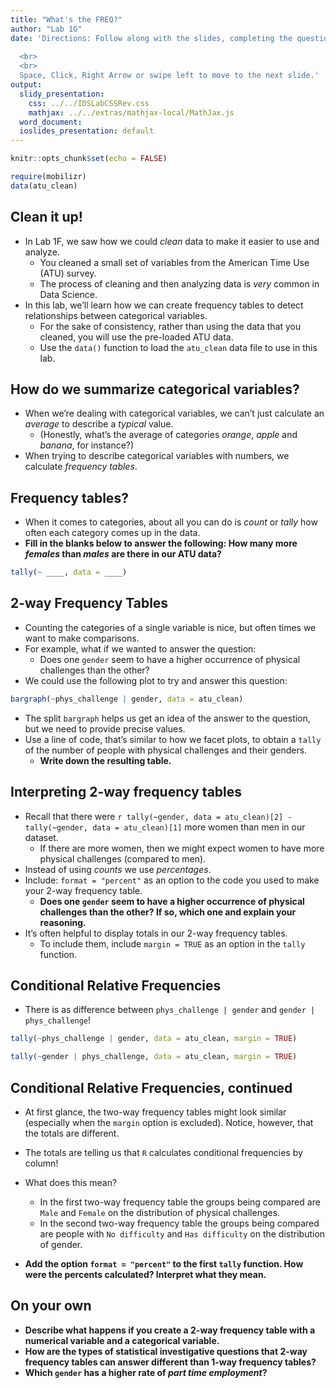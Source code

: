 ```yaml
---
title: "What's the FREQ?"
author: "Lab 1G"
date: 'Directions: Follow along with the slides, completing the questions in <font color=#25679E><b>blue</b></font> on your computer, and answering the questions in **red** in your journal.  
  
  <br>
  <br>
  Space, Click, Right Arrow or swipe left to move to the next slide.'
output:
  slidy_presentation:
    css: ../../IDSLabCSSRev.css
    mathjax: ../../extras/mathjax-local/MathJax.js
  word_document:
  ioslides_presentation: default
---
```


```r
knitr::opts_chunk$set(echo = FALSE)
```

```r
require(mobilizr)
data(atu_clean)
```

## Clean it up!

- In Lab 1F, we saw how we could _clean_ data to make it easier to use and analyze.
    - You cleaned a small set of variables from the American Time Use (ATU) survey.
    - The process of cleaning and then analyzing data is _very_ common in Data Science.
- In this lab, we'll learn how we can create frequency tables to detect relationships between categorical variables.
    - <span class="blue">For the sake of consistency, rather than using the data that you cleaned, you will use the pre-loaded ATU data.</span>
    - <span class="blue">Use the `data()` function to load the `atu_clean` data file to use in this lab.</span>



## How do we summarize categorical variables?

- When we're dealing with categorical variables, we can't just calculate an _average_ to describe a _typical_ value.
    - (Honestly, what's the average of categories _orange_, _apple_ and _banana_, for instance?)
- When trying to describe categorical variables with numbers, we calculate _frequency tables_.


## Frequency tables?

- When it comes to categories, about all you can do is _count_ or _tally_ how often each category comes up in the data.
- **Fill in the blanks below to answer the following: How many more _females_ than _males_ are there in our ATU data?**
```r
tally(~ ____, data = ____)
```


## 2-way Frequency Tables

- Counting the categories of a single variable is nice, but often times we want to make comparisons.
- For example, what if we wanted to answer the question:
  - Does one `gender` seem to have a higher occurrence of physical challenges than the other?
  
- We could use the following plot to try and answer this question:
  
```r
bargraph(~phys_challenge | gender, data = atu_clean)
```

- The split `bargraph` helps us get an idea of the answer to the question, but we need to provide precise values.
- <span class="blue">Use a line of code, that's similar to how we facet plots, to obtain a `tally` of the number of people with physical challenges and their genders.</span>
  - **Write down the resulting table.**



## Interpreting 2-way frequency tables

- Recall that  there were `r tally(~gender, data = atu_clean)[2] - tally(~gender, data = atu_clean)[1]` more women than men in our dataset.
    - If there are more women, then we might expect women to have more physical challenges (compared to men).
- Instead of using _counts_ we use _percentages_.
- <span class="blue">Include: `format = "percent"` as an option to the code you used to make your 2-way frequency table.</span> 
    - **Does one `gender` seem to have a higher occurrence of physical challenges than the other? If so, which one and explain your reasoning.**

- It's often helpful to display totals in our 2-way frequency tables.
    - To include them, include `margin = TRUE` as an option in the `tally` function.
    
## Conditional Relative Frequencies

- There is as difference between `phys_challenge | gender` and `gender | phys_challenge`! 

```r
tally(~phys_challenge | gender, data = atu_clean, margin = TRUE)
```

```r
tally(~gender | phys_challenge, data = atu_clean, margin = TRUE)
```

## Conditional Relative Frequencies, continued

- At first glance, the two-way frequency tables might look similar (especially when the `margin` option is excluded). Notice, however, that the totals are different.
- The totals are telling us that `R` calculates conditional frequencies by column!

- What does this mean?
  - In the first two-way frequency table the groups being compared are `Male` and `Female` on the distribution of physical challenges.
  - In the second two-way frequency table the groups being compared are people with `No difficulty` and `Has difficulty` on the distribution of gender.
- **Add the option `format = "percent"` to the first `tally` function. How were the percents calculated? Interpret what they mean.**

## On your own

- **Describe what happens if you create a 2-way frequency table with a numerical variable and a categorical variable.**
- **How are the types of statistical investigative questions that 2-way frequency tables can answer different than 1-way frequency tables?**
- **Which `gender` has a higher rate of _part time employment_?**

